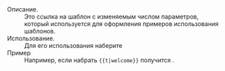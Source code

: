 ;Описание.
:Это ссылка на шаблон с изменяемым числом параметров, который используется для оформления примеров использования шаблонов.
;Использование.
:Для его использования наберите {{t|t|parameter1|parameter2|parameter3|parameter4|...|parameter20}}
;Пример
:Например, если набрать <code><nowiki>{{t|welcome}}</nowiki></code> получится {{t|welcome}}.

<includeonly>[[Категория:Основные шаблоны|{{PAGENAME}}]]</includeonly><noinclude>[[Категория:Документация шаблонов|{{PAGENAME}}]]</noinclude>